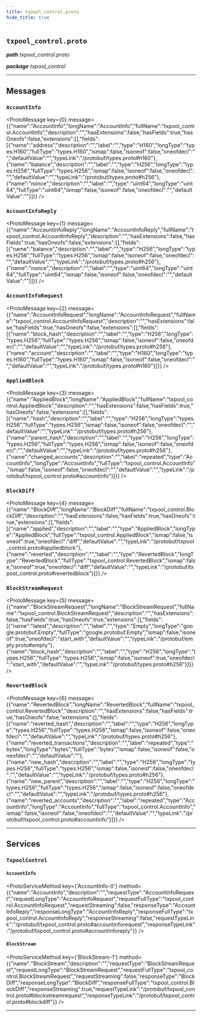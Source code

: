 ```yaml
---
title: txpool_control.proto
hide_title: true
---
```



## `txpool_control.proto`
_**path** txpool_control.proto_

_**package** txpool_control_



---

## Messages


### `AccountInfo`
<ProtoMessage key={0} message={{"name":"AccountInfo","longName":"AccountInfo","fullName":"txpool_control.AccountInfo","description":"","hasExtensions":false,"hasFields":true,"hasOneofs":false,"extensions":[],"fields":[{"name":"address","description":"","label":"","type":"H160","longType":"types.H160","fullType":"types.H160","ismap":false,"isoneof":false,"oneofdecl":"","defaultValue":"","typeLink":"/protobuf/types.proto#h160"},{"name":"balance","description":"","label":"","type":"H256","longType":"types.H256","fullType":"types.H256","ismap":false,"isoneof":false,"oneofdecl":"","defaultValue":"","typeLink":"/protobuf/types.proto#h256"},{"name":"nonce","description":"","label":"","type":"uint64","longType":"uint64","fullType":"uint64","ismap":false,"isoneof":false,"oneofdecl":"","defaultValue":""}]}} />


### `AccountInfoReply`
<ProtoMessage key={1} message={{"name":"AccountInfoReply","longName":"AccountInfoReply","fullName":"txpool_control.AccountInfoReply","description":"","hasExtensions":false,"hasFields":true,"hasOneofs":false,"extensions":[],"fields":[{"name":"balance","description":"","label":"","type":"H256","longType":"types.H256","fullType":"types.H256","ismap":false,"isoneof":false,"oneofdecl":"","defaultValue":"","typeLink":"/protobuf/types.proto#h256"},{"name":"nonce","description":"","label":"","type":"uint64","longType":"uint64","fullType":"uint64","ismap":false,"isoneof":false,"oneofdecl":"","defaultValue":""}]}} />


### `AccountInfoRequest`
<ProtoMessage key={2} message={{"name":"AccountInfoRequest","longName":"AccountInfoRequest","fullName":"txpool_control.AccountInfoRequest","description":"","hasExtensions":false,"hasFields":true,"hasOneofs":false,"extensions":[],"fields":[{"name":"block_hash","description":"","label":"","type":"H256","longType":"types.H256","fullType":"types.H256","ismap":false,"isoneof":false,"oneofdecl":"","defaultValue":"","typeLink":"/protobuf/types.proto#h256"},{"name":"account","description":"","label":"","type":"H160","longType":"types.H160","fullType":"types.H160","ismap":false,"isoneof":false,"oneofdecl":"","defaultValue":"","typeLink":"/protobuf/types.proto#h160"}]}} />


### `AppliedBlock`
<ProtoMessage key={3} message={{"name":"AppliedBlock","longName":"AppliedBlock","fullName":"txpool_control.AppliedBlock","description":"","hasExtensions":false,"hasFields":true,"hasOneofs":false,"extensions":[],"fields":[{"name":"hash","description":"","label":"","type":"H256","longType":"types.H256","fullType":"types.H256","ismap":false,"isoneof":false,"oneofdecl":"","defaultValue":"","typeLink":"/protobuf/types.proto#h256"},{"name":"parent_hash","description":"","label":"","type":"H256","longType":"types.H256","fullType":"types.H256","ismap":false,"isoneof":false,"oneofdecl":"","defaultValue":"","typeLink":"/protobuf/types.proto#h256"},{"name":"changed_accounts","description":"","label":"repeated","type":"AccountInfo","longType":"AccountInfo","fullType":"txpool_control.AccountInfo","ismap":false,"isoneof":false,"oneofdecl":"","defaultValue":"","typeLink":"/protobuf/txpool_control.proto#accountinfo"}]}} />


### `BlockDiff`
<ProtoMessage key={4} message={{"name":"BlockDiff","longName":"BlockDiff","fullName":"txpool_control.BlockDiff","description":"","hasExtensions":false,"hasFields":true,"hasOneofs":true,"extensions":[],"fields":[{"name":"applied","description":"","label":"","type":"AppliedBlock","longType":"AppliedBlock","fullType":"txpool_control.AppliedBlock","ismap":false,"isoneof":true,"oneofdecl":"diff","defaultValue":"","typeLink":"/protobuf/txpool_control.proto#appliedblock"},{"name":"reverted","description":"","label":"","type":"RevertedBlock","longType":"RevertedBlock","fullType":"txpool_control.RevertedBlock","ismap":false,"isoneof":true,"oneofdecl":"diff","defaultValue":"","typeLink":"/protobuf/txpool_control.proto#revertedblock"}]}} />


### `BlockStreamRequest`
<ProtoMessage key={5} message={{"name":"BlockStreamRequest","longName":"BlockStreamRequest","fullName":"txpool_control.BlockStreamRequest","description":"","hasExtensions":false,"hasFields":true,"hasOneofs":true,"extensions":[],"fields":[{"name":"latest","description":"","label":"","type":"Empty","longType":"google.protobuf.Empty","fullType":"google.protobuf.Empty","ismap":false,"isoneof":true,"oneofdecl":"start_with","defaultValue":"","typeLink":"/protobuf/empty.proto#empty"},{"name":"block_hash","description":"","label":"","type":"H256","longType":"types.H256","fullType":"types.H256","ismap":false,"isoneof":true,"oneofdecl":"start_with","defaultValue":"","typeLink":"/protobuf/types.proto#h256"}]}} />


### `RevertedBlock`
<ProtoMessage key={6} message={{"name":"RevertedBlock","longName":"RevertedBlock","fullName":"txpool_control.RevertedBlock","description":"","hasExtensions":false,"hasFields":true,"hasOneofs":false,"extensions":[],"fields":[{"name":"reverted_hash","description":"","label":"","type":"H256","longType":"types.H256","fullType":"types.H256","ismap":false,"isoneof":false,"oneofdecl":"","defaultValue":"","typeLink":"/protobuf/types.proto#h256"},{"name":"reverted_transactions","description":"","label":"repeated","type":"bytes","longType":"bytes","fullType":"bytes","ismap":false,"isoneof":false,"oneofdecl":"","defaultValue":""},{"name":"new_hash","description":"","label":"","type":"H256","longType":"types.H256","fullType":"types.H256","ismap":false,"isoneof":false,"oneofdecl":"","defaultValue":"","typeLink":"/protobuf/types.proto#h256"},{"name":"new_parent","description":"","label":"","type":"H256","longType":"types.H256","fullType":"types.H256","ismap":false,"isoneof":false,"oneofdecl":"","defaultValue":"","typeLink":"/protobuf/types.proto#h256"},{"name":"reverted_accounts","description":"","label":"repeated","type":"AccountInfo","longType":"AccountInfo","fullType":"txpool_control.AccountInfo","ismap":false,"isoneof":false,"oneofdecl":"","defaultValue":"","typeLink":"/protobuf/txpool_control.proto#accountinfo"}]}} />

---
## Services


### `TxpoolControl`




#### `AccountInfo`
<ProtoServiceMethod key={'AccountInfo-0'} method={{"name":"AccountInfo","description":"","requestType":"AccountInfoRequest","requestLongType":"AccountInfoRequest","requestFullType":"txpool_control.AccountInfoRequest","requestStreaming":false,"responseType":"AccountInfoReply","responseLongType":"AccountInfoReply","responseFullType":"txpool_control.AccountInfoReply","responseStreaming":false,"requestTypeLink":"/protobuf/txpool_control.proto#accountinforequest","responseTypeLink":"/protobuf/txpool_control.proto#accountinforeply"}} />


#### `BlockStream`
<ProtoServiceMethod key={'BlockStream-1'} method={{"name":"BlockStream","description":"","requestType":"BlockStreamRequest","requestLongType":"BlockStreamRequest","requestFullType":"txpool_control.BlockStreamRequest","requestStreaming":false,"responseType":"BlockDiff","responseLongType":"BlockDiff","responseFullType":"txpool_control.BlockDiff","responseStreaming":true,"requestTypeLink":"/protobuf/txpool_control.proto#blockstreamrequest","responseTypeLink":"/protobuf/txpool_control.proto#blockdiff"}} />


---


  